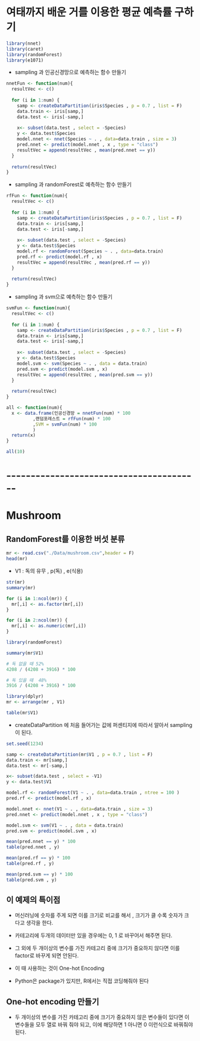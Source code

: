 # 여태까지 배운 거를 이용한 평균 예측률 구하기

```r
library(nnet)
library(caret)
library(randomForest)
library(e1071)
```

-   sampling 과 인공신경망으로 예측하는 함수 만들기

```r
nnetFun <- function(num){
  resultVec <- c()
  
  for (i in 1:num) {
    samp <- createDataPartition(iris$Species , p = 0.7 , list = F)
    data.train <- iris[samp,]
    data.test <- iris[-samp,]
    
    x<- subset(data.test , select = -Species)
    y <- data.test$Species
    model.nnet <- nnet(Species ~ . , data=data.train , size = 3)
    pred.nnet <- predict(model.nnet , x , type = "class")
    resultVec = append(resultVec , mean(pred.nnet == y))
  }
  
  return(resultVec)
}
```

-   sampling 과 randomForest로 예측하는 함수 만들기

```r
rfFun <- function(num){
  resultVec <- c()
  
  for (i in 1:num) {
    samp <- createDataPartition(iris$Species , p = 0.7 , list = F)
    data.train <- iris[samp,]
    data.test <- iris[-samp,]
    
    x<- subset(data.test , select = -Species)
    y <- data.test$Species
    model.rf <- randomForest(Species ~ . , data=data.train)
    pred.rf <- predict(model.rf , x)
    resultVec = append(resultVec , mean(pred.rf == y))
  }
  
  return(resultVec)
}
```

-   sampling 과 svm으로 예측하는 함수 만들기

```r
svmFun <- function(num){
  resultVec <- c()
  
  for (i in 1:num) {
    samp <- createDataPartition(iris$Species , p = 0.7 , list = F)
    data.train <- iris[samp,]
    data.test <- iris[-samp,]
    
    x<- subset(data.test , select = -Species)
    y <- data.test$Species
    model.svm <- svm(Species ~ . , data = data.train)
    pred.svm <- predict(model.svm , x)
    resultVec = append(resultVec , mean(pred.svm == y))
  }
  
  return(resultVec)
}
```

```r
all <- function(num){
  x <- data.frame(인공신경망 = nnetFun(num) * 100
          ,랜덤포레스트 = rfFun(num) * 100
          ,SVM = svmFun(num) * 100
          )
  return(x)
}
```

```r
all(10)
```

# \-\-\-\-\-\-\-\-\-\-\-\-\-\-\-\-\-\-\-\-\-\-\-\-\-\-\-\-\-\-\-\-\-\-\-\-\-\-\--

# Mushroom

## RandomForest를 이용한 버섯 분류

```r
mr <- read.csv("./Data/mushroom.csv",header = F)
head(mr)
```

-   V1 : 독의 유무 , p(독) , e(식용)

```r
str(mr)
summary(mr)
```

```r
for (i in 1:ncol(mr)) {
  mr[,i] <- as.factor(mr[,i])
}

for (i in 2:ncol(mr)) {
  mr[,i] <- as.numeric(mr[,i])
}
```

```r
library(randomForest)
```

```r
summary(mr$V1)
```

```r
# 독 없을 때 52% 
4208 / (4208 + 3916) * 100

# 독 있을 때  48%
3916 / (4208 + 3916) * 100
```

```r
library(dplyr)
mr <- arrange(mr , V1)

table(mr$V1)
```

-   createDataPartition 에 처음 들어가는 값에 퍼센티지에 따라서 알아서 sampling이 된다.

```r
set.seed(1234)

samp <- createDataPartition(mr$V1 , p = 0.7 , list = F)
data.train <- mr[samp,]
data.test <- mr[-samp,]

x<- subset(data.test , select = -V1)
y <- data.test$V1
```

```r
model.rf <- randomForest(V1 ~ . , data=data.train , ntree = 100 )
pred.rf <- predict(model.rf , x)
```

```r
model.nnet <- nnet(V1 ~ . , data=data.train , size = 3)
pred.nnet <- predict(model.nnet , x , type = "class")
```

```r
model.svm <- svm(V1 ~ . , data = data.train)
pred.svm <- predict(model.svm , x)
```

```r
mean(pred.nnet == y) * 100
table(pred.nnet , y)

mean(pred.rf == y) * 100
table(pred.rf , y)

mean(pred.svm == y) * 100
table(pred.svm , y)
```

## 이 예제의 특이점

-   머신러닝에 숫자를 주게 되면 이를 크기로 비교를 해서 , 크기가 클 수록 숫자가 크다고 생각을 한다.

-   카테고리에 두개의 데이터만 있을 경우에는 0, 1 로 바꾸어서 해주면 된다.

-   그 외에 두 개이상의 변수를 가진 카테고리 중에 크기가 중요하지 않다면 이를 factor로 바꾸게 되면 안된다.

-   이 때 사용하는 것이 One-hot Encoding

-   Python은 package가 있지만, R에서는 직접 코딩해줘야 된다

## One-hot encoding 만들기

-   두 개이상의 변수를 가진 카테고리 중에 크기가 중요하지 않은 변수들이 있다면 이 변수들을 모두 열로 바꿔 줘야 되고, 이에 해당하면 1 아니면 0 이런식으로 바꿔줘야 된다.
